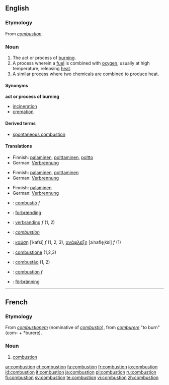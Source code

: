 {{wikipedia}}
==English==
===Etymology===
From {{OF.}} ''[[#French|combustion]]''.

===Noun===
{{en-noun}}

# The act or process of [[burn]]ing.
# A process wherein a [[fuel]] is combined with [[oxygen]], usually at high temperature, releasing [[heat]].
# A similar process where two chemicals are combined to produce heat.

====Synonyms====
'''act or process of burning'''
*[[incineration]]
*[[cremation]]

====Derived terms====
*[[spontaneous combustion]]

====Translations====
{{trans-top|the act or process of burning}}
*Finnish: [[palaminen]], [[polttaminen]], [[poltto]]
*German: [[Verbrennung]] {{f}}
{{trans-mid}}
{{trans-bottom}}

{{trans-top|process wherein a fuel is combined with oxygen}}
*Finnish: [[palaminen]], [[polttaminen]]
*German: [[Verbrennung]] {{f}}
{{trans-mid}}
{{trans-bottom}}

{{trans-top|similar process where two chemicals are combined}}
*Finnish: [[palaminen]]
*German: [[Verbrennung]] {{f}}
{{trans-mid}}
{{trans-bottom}}

{{checktrans-top}}
*{{ttbc|Catalan}}: [[combustió]] ''f''
*{{ttbc|Danish}}: [[forbrænding]]
*{{ttbc|Dutch}}: [[verbranding]] ''f'' (1, 2)
*{{ttbc|French}}: ''[[#French|combustion]]''
*{{ttbc|Greek}}: [[καύση]] [ˈkafsi] ''f'' (1, 2, 3), [[ανάφλεξη]] [aˈnafle̞ˌk͡si] ''f'' (1)
*{{ttbc|Italian}}: [[combustione]] {{f}} (1,2,3)
*{{ttbc|Portuguese}}: [[combustão]] {{m}} (1, 2)
*{{ttbc|Spanish}}: [[combustión]] ''f''
*{{ttbc|Swedish}}: [[förbränning]]
{{checktrans-bottom}}

----

==French==
===Etymology===
From {{L.}} ''[[combustionem]]'' (nominative of ''[[combustio]]''), from ''[[comburere]]'' "to burn" (com- + *burere).

===Noun===
{{fr-noun|f}}
#[[#Noun|combustion]]

[[ar:combustion]]
[[et:combustion]]
[[fa:combustion]]
[[fr:combustion]]
[[io:combustion]]
[[id:combustion]]
[[it:combustion]]
[[ja:combustion]]
[[pl:combustion]]
[[ru:combustion]]
[[fi:combustion]]
[[sv:combustion]]
[[te:combustion]]
[[vi:combustion]]
[[zh:combustion]]